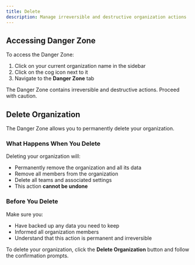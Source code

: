 ```yaml
---
title: Delete
description: Manage irreversible and destructive organization actions
---
```


## Accessing Danger Zone

To access the Danger Zone:

1. Click on your current organization name in the sidebar
2. Click on the cog icon next to it
3. Navigate to the **Danger Zone** tab

<Warning>
The Danger Zone contains irreversible and destructive actions. Proceed with caution.
</Warning>

## Delete Organization

The Danger Zone allows you to permanently delete your organization.

### What Happens When You Delete

Deleting your organization will:

- Permanently remove the organization and all its data
- Remove all members from the organization
- Delete all teams and associated settings
- This action **cannot be undone**

### Before You Delete

Make sure you:

- Have backed up any data you need to keep
- Informed all organization members
- Understand that this action is permanent and irreversible

To delete your organization, click the **Delete Organization** button and follow the confirmation prompts.